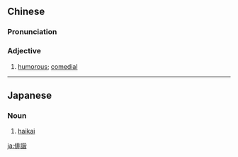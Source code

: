 {{also|俳谐}}
==Chinese==
{{zh-forms|s=俳谐}}

===Pronunciation===
{{zh-pron
|m=páixié
|c=paai4 haai4
|cat=a
}}

===Adjective===
{{zh-adj}}

# {{lb|zh|literary}} [[humorous]]; [[comedial]]

----

==Japanese==
{{ja-kanjitab|はい|かい|yomi=o}}

===Noun===
{{ja-noun|はいかい}}

# [[haikai]]

[[ja:俳諧]]